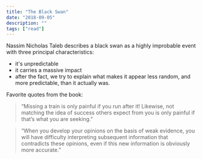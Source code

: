 ```yaml
---
title: "The Black Swan"
date: "2018-09-05"
description: ""
tags: ["read"]
---
```


Nassim Nicholas Taleb describes a black swan as a highly improbable event with three principal characteristics:

- it's unpredictable
- it carries a massive impact
- after the fact, we try to explain what makes it appear less random, and more predictable, than it actually was.

Favorite quotes from the book:

> “Missing a train is only painful if you run after it! Likewise, not matching the idea of success others expect from you is only painful if that’s what you are seeking.”

> “When you develop your opinions on the basis of weak evidence, you will have difficulty interpreting subsequent information that contradicts these opinions, even if this new information is obviously more accurate.”
